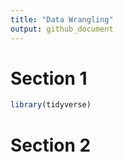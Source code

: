 ```yaml
---
title: "Data Wrangling"
output: github_document
---
```


# Section 1

```r
library(tidyverse)
```

# Section 2
